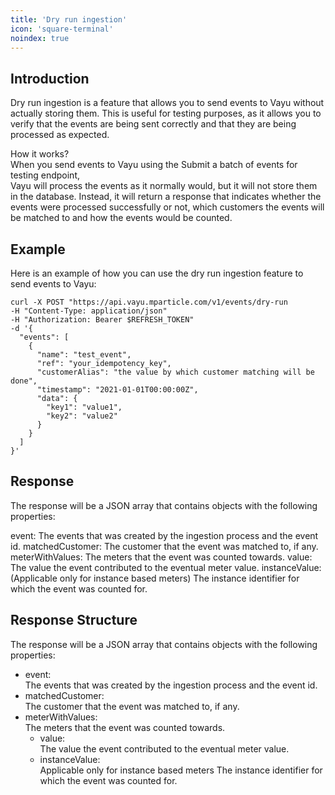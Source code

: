 ```yaml
---
title: 'Dry run ingestion'
icon: 'square-terminal'
noindex: true
---
```


## Introduction
Dry run ingestion is a feature that allows you to send events to Vayu without actually storing them. This is useful for testing purposes, as it allows you to verify that the events are being sent correctly and that they are being processed as expected.

<Info>
 How it works? <br/>
 When you send events to Vayu using the Submit a batch of events for testing endpoint, <br/>
 Vayu will process the events as it normally would, but it will not store them in the database. Instead, it will return a response that indicates whether the events were processed successfully or not, which customers the events will be matched to and how the events would be counted.
</Info>

## Example
Here is an example of how you can use the dry run ingestion feature to send events to Vayu:


```mdx-code-block
curl -X POST "https://api.vayu.mparticle.com/v1/events/dry-run
-H "Content-Type: application/json"
-H "Authorization: Bearer $REFRESH_TOKEN"
-d '{
  "events": [
    {
      "name": "test_event",
      "ref": "your_idempotency_key",
      "customerAlias": "the value by which customer matching will be done",
      "timestamp": "2021-01-01T00:00:00Z",
      "data": {
        "key1": "value1",
        "key2": "value2"
      }
    }
  ]
}'
```
## Response
The response will be a JSON array that contains objects with the following properties:

event: The events that was created by the ingestion process and the event id.
matchedCustomer: The customer that the event was matched to, if any.
meterWithValues: The meters that the event was counted towards.
value: The value the event contributed to the eventual meter value.
instanceValue: (Applicable only for instance based meters) The instance identifier for which the event was counted for.

## Response Structure

The response will be a JSON array that contains objects with the following properties:
- event: <br/> The events that was created by the ingestion process and the event id.
- matchedCustomer: <br/>
 The customer that the event was matched to, if any.
- meterWithValues: <br/>
 The meters that the event was counted towards.
  - value: <br/>  The value the event contributed to the eventual meter value.
  - instanceValue: <br/>
   Applicable only for instance based meters
   The instance identifier for which the event was counted for.